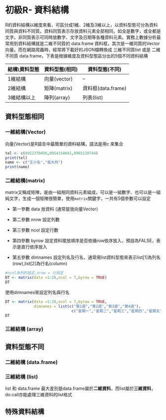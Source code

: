 # 初級R- 資料結構

R的資料結構以維度來看，可區分成1維、2維及3維以上，以資料型態可分為資料同質與資料不同質。資料同質表示存放資料元素全部相同，如全是數字，或全都是文字。非同質表示可同時放數字、文字及日期等各種資料元素。實務上數據分析最常用到資料結構就是二維不同質的 data.frame 資料框，其次是一維同質的Vector 向量。而在網路爬蟲時，經常將下載好的JSON檔轉換成 三維不同質list 或是 二維不同質 data.frame，下表是根據維度及資料型態區分出的5個不同資料結構

| 結構\\資料型態 | 資料型態(相同) | 資料型態(不同)   |
|----------------|----------------|--------------------|
| 1維結構        | 向量(vector)   | --                 |
| 2維結構        | 矩陣(matrix)   | 資料框(data.frame) |
| 3維結構以上    | 陣列(array)    | 列表(list)         |

##  資料型態相同

### 一維結構(Vector)

向量(Vector)是R語言中最簡單的資料結構，語法是用c 來集合

```r
tel <- c(0912370456,0954310641,0965120744)
print(tel)
name <- c("王小名","張大同")
print(name)
```

### 二維結構(matrix)


matrix又稱成矩陣，是由一組相同資料元素組成，可以是一組數字、也可以是一組純文字，生成一個矩陣很簡單，使用`matrix`關鍵字，一共有5個參數可以設定

-   第一參數 data 放資料 (通常是放向量Vector)

-   第二參數 nrow 設定列數

-   第三參數 ncol 設定行數

-   第四參數 byrow 設定資料擺放順序是否依循row依序放入，預設為FALSE，表示是直行依序放入

-   第五參數 dimnames 設定列名及行名，通常用list資料型態來表示list[1]為列名(row),list[2]為行名(column)

```r
#ncol為列的設定,nrow = 行設定
DT <- matrix(data =1:28,ncol = 7,byrow = TRUE)
DT
```

使用dimnames來設定列名與行名

```r
DT <- matrix(data =1:28,ncol = 7,byrow = TRUE, 
             dimnames = list(c("第1週","第2週","第3週","第4週"),
                              c("星期一","星期二","星期三","星期四","星期五","星期六","星期日") ))
DT
```

### 三維結構 (array)

## 資料型態不同 

### 二維結構 (data.frame)


### 三維結構 (list)

list 和 data.frame 最大差別是data.frame屬於**二維資料**，而list屬於**三維資料**，do.call亦能處理三維資料的list格式

## 特殊資料結構
